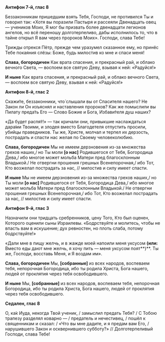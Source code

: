 **Антифон 7-й, глас 8**

Беззаконникам пришедшим взять Тебя, Господи, не противился Ты и говорил так: «Хотя вы поразили Пастыря и рассеяли Двенадцать овец — учеников Моих, Я мог бы призвать более  двенадцати легионов ангелов, но всё переношу долготерпеливо, дабы исполнилось то, что в тайне открыл Я вам через пророков Моих». Господи, слава Тебе!

Трижды отрекся Пётр, прежде чем уразумел сказанное ему, но принёс Тебе покаяния слёзы: Боже, будь милостив ко мне и спаси меня!

**Слава, богородичен** Как врата спасения, и прекрасный рай, и облако вечного Света, — воспоем все святую Деву, взывая к ней: «Радуйся!»

**И ныне** Как врата спасения, и прекрасный рай, и облако вечного Света, — воспоем все святую Деву, взывая к ней: «Радуйся!»

**Антифон 8-й, глас 2**

Скажи́те, беззаконники, что́ слышали вы от Спасителя нашего? Не Закон ли Он изъяснял и наставления пророков? Как же помыслили вы Пилату преда́ть Его — Слово Божие и Бога, Избави́теля душ наших?

«Да будет распя́т!» — так кричали они, привыкшие наслаждаться дара́ми Твоими, и злодея вместо Благодетеля отпустить просили, убийцы праведников. Ты же, Христе, молчал и терпел их дерзость, пострадать и спасти нас желая по Своему человеколюбию.

**Слава, богородичен** Мы не имеем дерзновения из-за множества грехов наших,/ но Ты моли **[**о нас**]** Родившегося от Тебя, Богородица Дева,/ ибо многое может мольба Матери пред благосклонным Владыкой./ Не отвергни прошения грешных Всенепорочная,/ ибо Тот, Кто возжелал пострадать за нас, // милостив и силу имеет спасти.

**И ныне** Мы не имеем дерзновения из-за множества грехов наших,/ но Ты моли **[**о нас**]** Родившегося от Тебя, Богородица Дева,/ ибо многое может мольба Матери пред благосклонным Владыкой./ Не отвергни прошения грешных Всенепорочная,/ ибо Тот, Кто возжелал пострадать за нас, // милостив и силу имеет спасти.

**Антифон 9-й, глас 3**

Назначили они тридцать сребренников, цену Того, Кто был оценен, Которого оценили сыны Израилевы. «Бодрствуйте и молитесь, чтобы не впасть вам в искушение; дух ревностен, но плоть слаба, потому бодрствуйте!»

«Дали мне в пищу желчь, и в жажде моей напоили меня уксусом **(или:** Вместо еды дают мне желчь, я хочу пить — меня уксусом поят**)**. Ты же, Господи, восставь Меня,
и Я воздам им».

**Слава, богородичен** Мы, **[**собранные**]** из всех народов, воспеваем тебя, непорочная Богородица, ибо ты родила Христа, Бога нашего, людей от проклятия через тебя освободившего.

**И ныне** Мы, **[**собранные**]** из всех народов, воспеваем тебя, непорочная Богородица, ибо ты родила Христа, Бога нашего, людей от проклятия через тебя освободившего.

**Седален, глас 8**

О, ка́к Иуда, некогда Твой ученик, / замыслил предать Тебя? / С Тобою трапезу разделял коварно — / предатель и нечестивец, / пошёл к священникам и сказал: / «Что вы мне дадите, и я предам вам Его, / нарушившего Закон и осквернившего субботу?» // Долготерпеливый Господи, слава Тебе!
